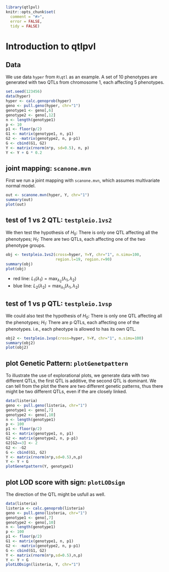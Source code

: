<!--
%\VignetteEngine{knitr}
%\VignetteIndexEntry{Introduction to qtlpvl}
-->

```r
library(qtlpvl)
knitr::opts_chunk$set(
  comment = "#>",
  error = FALSE,
  tidy = FALSE)
```

# Introduction to qtlpvl

## Data 

We use data `hyper` from `R\qtl` as an example. A set of 10 phenotypes
are generated with two QTLs from chromosome 1, each affecting 5
phenotypes.

```r
set.seed(123456)
data(hyper)
hyper <- calc.genoprob(hyper)
geno <- pull.geno(hyper, chr="1")
genotype1 <- geno[,6]
genotype2 <- geno[,12]
n <- length(genotype1)
p <- 10
p1 <- floor(p/2)
G1 <- matrix(genotype1, n, p1)
G2 <- -matrix(genotype2, n, p-p1)
G <- cbind(G1, G2)
Y <- matrix(rnorm(n*p, sd=0.5), n, p)
Y <- Y + G * 0.2
```

## joint mapping: `scanone.mvn`

First we run a joint mapping with `scanone.mvn`, which assumes
multivariate normal model. 

```r
out <- scanone.mvn(hyper, Y, chr="1")
summary(out)
plot(out)
```

## test of 1 vs 2 QTL: `testpleio.1vs2`

We then test the hypothesis of $H_0$: There is only one QTL affecting
all the phenotypes; $H_1$: There are two QTLs, each affecting one of
the two phenotype groups. 

```r
obj <- testpleio.1vs2(cross=hyper, Y=Y, chr="1", n.simu=100,
                      region.l=19, region.r=90)
summary(obj)
plot(obj)
```
* red line: $L_1(\lambda_1) = \max_{\lambda_2} (\lambda_1, \lambda_2)$
* blue line: $L_2(\lambda_2) = \max_{\lambda_1} (\lambda_1, \lambda_2)$




## test of 1 vs p QTL: `testpleio.1vsp`
We could also test the hypothesis of $H_0$: There is only one QTL affecting
all the phenotypes; $H_1$: There are p QTLs, each affecting one of
the phenotypes. i.e., each pheotype is allowed to has its own QTL.

```r
obj2 <- testpleio.1vsp(cross=hyper, Y=Y, chr="1", n.simu=100)
summary(obj2)
plot(obj2)
```


## plot Genetic Pattern: `plotGenetpattern`

To illustrate the use of explorational plots, we generate data with
two different QTLs, the first QTL is additive, the second QTL is
dominant. We can tell from the plot the there are two different
genetic patterns, thus there might be two different QTLs, even if the
are closely linked.

```r
data(listeria)
geno <- pull.geno(listeria, chr="1")
genotype1 <- geno[,7]
genotype2 <- geno[,10]
n <- length(genotype1)
p <- 100
p1 <- floor(p/2)
G1 <- matrix(genotype1, n, p1)
G2 <- matrix(genotype2, n, p-p1)
G2[G2==3] <- 2
G2 <- -G2
G <- cbind(G1, G2)
Y <- matrix(rnorm(n*p,sd=0.5),n,p)
Y <- Y + G
plotGenetpattern(Y, genotype1)
```

## plot LOD score with sign: `plotLODsign` 
The direction of the QTL might be usfull as well.

```r
data(listeria)
listeria <- calc.genoprob(listeria)
geno <- pull.geno(listeria, chr="1")
genotype1 <- geno[,7]
genotype2 <- geno[,10]
n <- length(genotype1)
p <- 100
p1 <- floor(p/2)
G1 <- matrix(genotype1, n, p1)
G2 <- -matrix(genotype2, n, p-p1)
G <- cbind(G1, G2)
Y <- matrix(rnorm(n*p,sd=0.5),n,p)
Y <- Y + G
plotLODsign(listeria, Y, chr="1")
```


